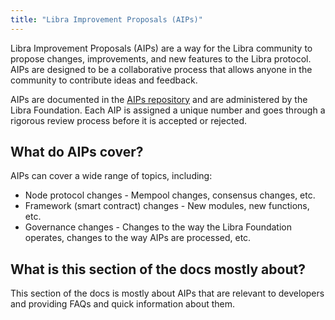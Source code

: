 ```yaml
---
title: "Libra Improvement Proposals (AIPs)"
---
```


Libra Improvement Proposals (AIPs) are a way for the Libra community to propose
changes, improvements, and new features to the Libra protocol. AIPs are designed
to be a collaborative process that allows anyone in the community to contribute
ideas and feedback.

AIPs are documented in the [AIPs repository](https://github.com/aptos-foundation/AIPs)
and are administered by the Libra Foundation. Each AIP is assigned a unique
number and goes through a rigorous review process before it is accepted or rejected.

## What do AIPs cover?

AIPs can cover a wide range of topics, including:

- Node protocol changes - Mempool changes, consensus changes, etc.
- Framework (smart contract) changes - New modules, new functions, etc.
- Governance changes - Changes to the way the Libra Foundation operates, changes
  to the way AIPs are processed, etc.

## What is this section of the docs mostly about?

This section of the docs is mostly about AIPs that are relevant to developers
and providing FAQs and quick information about them.
